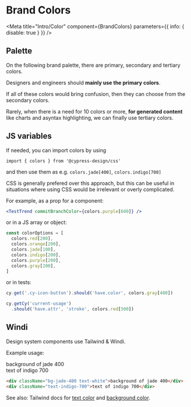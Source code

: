 

# Brand Colors

<Meta
  title="Intro/Color"
  component={BrandColors}
  parameters={{ info: { disable: true } }}
/>

## Palette


On the following brand palette, there are primary, secondary and tertiary colors.

Designers and engineers should **mainly use the primary colors**. 

If all of these colors would bring confusion, then they can choose from the secondary colors.

Rarely, when there is a need for 10 colors or more, **for generated content** like charts and asyntax highlighting, we can finally use tertiary colors.

<Canvas>
  <Story name="Color">
    <BrandColors />
  </Story>
</Canvas>

## JS variables

If needed, you can import colors by using

`import { colors } from '@cypress-design/css'`

and then use them as e.g. `colors.jade[400]`, `colors.indigo[700]`

CSS is generally prefered over this approach, but this can be useful in situations where using CSS would be irrelevant or overly complicated.

For example, as a prop for a component:

```jsx
<TestTrend commitBranchColor={colors.purple[600]} />
```

or in a JS array or object:

```js
const colorOptions = [
  colors.red[200],
  colors.orange[200],
  colors.jade[100],
  colors.indigo[200],
  colors.purple[200],
  colors.gray[200],
]
```

or in tests:

```js
cy.get('.cy-icon-button').should('have.color', colors.gray[400])

cy.getCy('current-usage')
  .should('have.attr', 'stroke', colors.red[500])
```

## Windi

Design system components use Tailwind & Windi.

Example usage:

<div className="bg-jade-400 text-white">background of jade 400</div>
<div className="text-indigo-700">text of indigo 700</div>

```html
<div className="bg-jade-400 text-white">background of jade 400</div>
<div className="text-indigo-700">text of indigo 700</div>
```

See also: Tailwind docs for [text color](https://tailwindcss.com/docs/text-color) and [background color](https://tailwindcss.com/docs/background-color).
